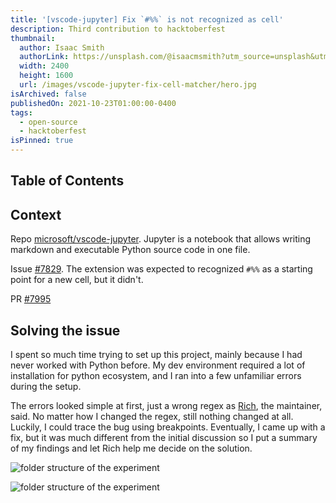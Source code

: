 ```yaml
---
title: '[vscode-jupyter] Fix `#%%` is not recognized as cell'
description: Third contribution to hacktoberfest
thumbnail:
  author: Isaac Smith
  authorLink: https://unsplash.com/@isaacmsmith?utm_source=unsplash&utm_medium=referral&utm_content=creditCopyText
  width: 2400
  height: 1600
  url: /images/vscode-jupyter-fix-cell-matcher/hero.jpg
isArchived: false
publishedOn: 2021-10-23T01:00:00-0400
tags:  
  - open-source
  - hacktoberfest
isPinned: true
---
```

  
## Table of Contents

## Context

Repo [microsoft/vscode-jupyter](https://github.com/microsoft/vscode-jupyter). Jupyter is a notebook that allows writing markdown and executable Python source code in one file.

Issue [#7829](https://github.com/microsoft/vscode-jupyter/issues/7829). The extension was expected to recognized `#%%` as a starting point for a new cell, but it didn't.

PR [#7995](https://github.com/microsoft/vscode-jupyter/pull/7955)

## Solving the issue

I spent so much time trying to set up this project, mainly because I had never worked with Python before. My dev environment required a lot of installation for python ecosystem, and I ran into a few unfamiliar errors during the setup.

The errors looked simple at first, just a wrong regex as [Rich](https://github.com/rchiodo), the maintainer, said. No matter how I changed the regex, still nothing changed at all. Luckily, I could trace the bug using breakpoints. Eventually, I came up with a fix, but it was much different from the initial discussion so I put a summary of my findings and let Rich help me decide on the solution.

<Image
  src="https://www.notion.so/image/https%3A%2F%2Fs3-us-west-2.amazonaws.com%2Fsecure.notion-static.com%2F21383c1c-a718-4223-b5b9-39e342051154%2FUntitled.png?table=block&id=c00fe82b-7540-4502-b5e7-f46a9f78ce13&cache=v2"
  width={846}
  height={613}
  alt="folder structure of the experiment"
/>

<Image
  src="https://www.notion.so/image/https%3A%2F%2Fs3-us-west-2.amazonaws.com%2Fsecure.notion-static.com%2F69dd1a6c-d551-43c1-b821-7bc78eaac2b0%2FUntitled.png?table=block&id=3781ba6b-a087-4761-970f-a30e140ac85e&cache=v2"
  width={851}
  height={785}
  alt="folder structure of the experiment"
/>